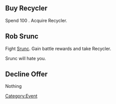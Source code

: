 

== Buy Recycler ==

Spend 100 {{Shills}}. Acquire Recycler.

== Rob Srunc ==

Fight [[Srunc]]. Gain battle rewards and take Recycler.

Srunc will hate you.

== Decline Offer ==

Nothing

[[Category:Event]]